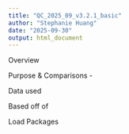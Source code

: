 ```yaml
---
title: "QC_2025_09_v3.2.1_basic"
author: "Stephanie Huang"
date: "2025-09-30"
output: html_document
---
```


Overview

Purpose & Comparisons -

Data used

Based off of

Load Packages

```r

```
